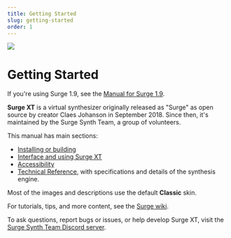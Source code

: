 ```yaml
---
title: Getting Started
slug: getting-started
order: 1
---
```


![](/images/manual-xt/Pictures/surge.png)

# Getting Started

If you're using Surge 1.9, see the [Manual for Surge 1.9](/manual).

**Surge XT** is a virtual synthesizer originally released as "Surge" as open source by creator Claes Johanson in September 2018. Since then, it's maintained by the Surge Synth Team, a group of volunteers.

This manual has main sections:
- [Installing or building](#installing-or-building-surge-xt)
- [Interface and using Surge XT](#user-interface-basics)
- [Accessibility](#accessibility)
- [Technical Reference](#technical-reference), with specifications and details of the synthesis engine.

Most of the images and descriptions use the default **Classic** skin.

For tutorials, tips, and more content, see the [Surge wiki](https://github.com/surge-synthesizer/surge-synthesizer.github.io/wiki).

To ask questions, report bugs or issues, or help develop Surge XT, visit the [Surge Synth Team Discord server](https://discord.com/invite/spGANHw).